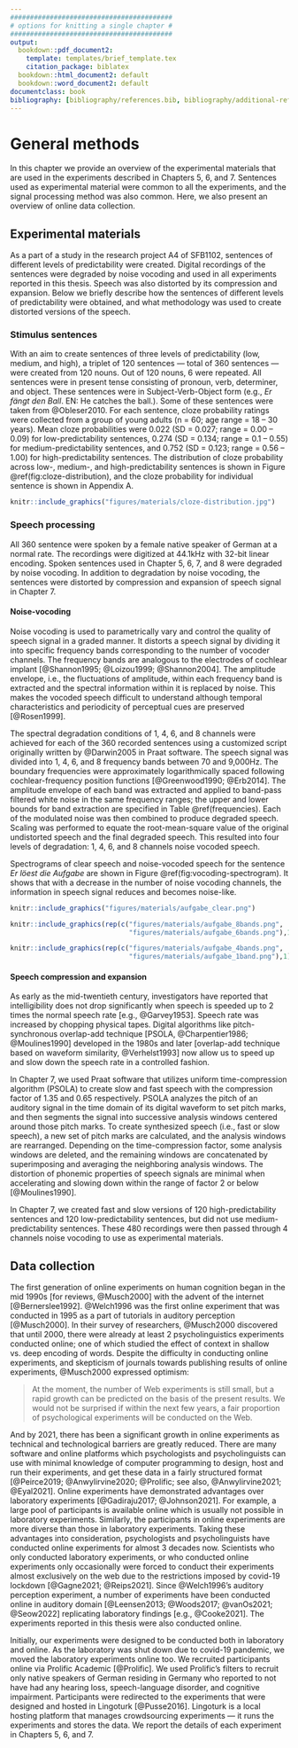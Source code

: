 ```yaml
---
#########################################
# options for knitting a single chapter #
#########################################
output:
  bookdown::pdf_document2:
    template: templates/brief_template.tex
    citation_package: biblatex
  bookdown::html_document2: default
  bookdown::word_document2: default
documentclass: book
bibliography: [bibliography/references.bib, bibliography/additional-references.bib]
---
```


# General methods {#chapter-methods}
\chaptermark{Methods}

In this chapter we provide an overview of the experimental materials that are used in the experiments described in Chapters 5, 6, and 7.
Sentences used as experimental material were common to all the experiments,
and the signal processing method was also common.
Here, we also present an overview of online data collection.

## Experimental materials {#experimental-materials}

As a part of a study in the research project A4 of SFB1102, sentences of different levels of predictability were created.
Digital recordings of the sentences were degraded by noise vocoding and used in all experiments reported in this thesis.
Speech was also distorted by its compression and expansion.
<!-- In all the experiments in this thesis, we used spoken sentences which were degraded by noise vocoding. -->
<!-- We processed those spoken sentences to create different versions of distorted speech. -->
Below we briefly describe how the sentences of different levels of predictability were obtained,
and what methodology was used to create distorted versions of the speech.

### Stimulus sentences

With an aim to create sentences of three levels of predictability (low, medium, and high), a triplet of 120 sentences --- total of 360 sentences --- were created from 120 nouns.
Out of 120 nouns, 6 were repeated.
All sentences were in present tense consisting of pronoun, verb, determiner, and object.
These sentences were in Subject-Verb-Object form (e.g., *Er fängt den Ball*. EN: He catches the ball.).
Some of these sentences were taken from @Obleser2010.
For each sentence, cloze probability ratings were collected from a group of young adults (n = 60; age range = 18 – 30 years).
Mean cloze probabilities were 0.022 (SD = 0.027; range = 0.00 – 0.09) for low-predictability sentences,
0.274 (SD = 0.134; range = 0.1 – 0.55) for medium-predictability sentences,
and 0.752 (SD = 0.123; range = 0.56 – 1.00) for high-predictability sentences.
The distribution of cloze probability across low-, medium-, and high-predictability sentences is shown in Figure \@ref(fig:cloze-distribution),
and the cloze probability for individual sentence is shown in Appendix A.

```r
knitr::include_graphics("figures/materials/cloze-distribution.jpg")
```


### Speech processing {#speech-processing}

All 360 sentence were spoken by a female native speaker of German at a normal rate.
The recordings were digitized at 44.1kHz with 32-bit linear encoding.
Spoken sentences used in Chapter 5, 6, 7, and 8 were degraded by noise vocoding.
In addition to degradation by noise vocoding, the sentences were distorted by compression and expansion of speech signal in Chapter 7.

#### Noise-vocoding {#noise-vocoding}

<!-- If the cut-off frequencies of the bandwidth of the speech signal (i.e., the analysis band) and the bandwidth of the noise do not match then the resulting noise-vocoded speech becomes spectrally shifted [e.g., @Faulkner2012]. -->
Noise vocoding is used to parametrically vary and control the quality of speech signal in a graded manner.
<!-- It largely removes the spectral details of the speech signal but preserves the temporal and preiodicity cues [@Rosen1999]. -->
It distorts a speech signal by dividing it into specific frequency bands corresponding to the number of vocoder channels.
The frequency bands are analogous to the electrodes of cochlear implant [@Shannon1995; @Loizou1999; @Shannon2004].
The amplitude envelope, i.e., the fluctuations of amplitude, within each frequency band is extracted and the spectral information within it is replaced by noise.
This makes the vocoded speech difficult to understand although temporal characteristics and periodicity of perceptual cues are preserved [@Rosen1999].

The spectral degradation conditions of 1, 4, 6, and 8 channels were achieved for each of the 360 recorded sentences using a customized script originally written by @Darwin2005 in Praat software.
The speech signal was divided into 1, 4, 6, and 8 frequency bands between 70 and 9,000Hz.
The boundary frequencies were approximately logarithmically spaced following cochlear-frequency position functions [@Greenwood1990; @Erb2014].
The amplitude envelope of each band was extracted and applied to band-pass filtered white noise in the same frequency ranges;
the upper and lower bounds for band extraction are specified in Table \@ref(frequencies).
Each of the modulated noise was then combined to produce degraded speech.
Scaling was performed to equate the root-mean-square value of the original undistorted speech and the final degraded speech.
This resulted into four levels of degradation: 1, 4, 6, and 8 channels noise vocoded speech.
<!-- The 1-channel noise-vocoding provides a baseline condition as speech encoded with only one frequency band is least to non-intelligible. -->
<!--However, speech vocoded through four or more channels has been shown to be well intelligible – Ueda and Nakajima (2017) derived from the factor analysis of spectral fluctuations in eight languages, including German, that four channels are sufficient, and they also identified the optimal boundary frequencies for 4 channels vocoding.
These are similar, although not identical, to the cochlear-frequency position function-based boundary frequencies chosen in the current study.-->

Spectrograms of clear speech and noise-vocoded speech for the sentence *Er löest die Aufgabe* are shown in Figure \@ref(fig:vocoding-spectrogram). It shows that with a decrease in the number of noise vocoding channels, the information in speech signal reduces and becomes noise-like.

```r

knitr::include_graphics("figures/materials/aufgabe_clear.png")

knitr::include_graphics(rep(c("figures/materials/aufgabe_8bands.png",
                              "figures/materials/aufgabe_6bands.png"),1))

knitr::include_graphics(rep(c("figures/materials/aufgabe_4bands.png",
                              "figures/materials/aufgabe_1band.png"),1))

```

```{=tex}
\begin{table}[H]
\begin{center} 
\caption{Boundary frequencies (in Hz) for 1, 4, 6 and 8 channels noise-vocoding conditions} 
\label{frequencies} 
\vskip 0.12in
\begin{tabular}{llllllllll} 
\hline
Number of channels     &    Boundary frequencies \\
\hline
1   &   70    &   9000   &     &     &       &       &        &       &   \\

4   &   70    &   423   &   1304  &   3504  &   9000    &       &        &       &   \\

6   &   70    &   268   &   633   &   1304  &   2539    &   4813    &    9000    &       &   \\

8   &   70    &   207   &   423   &   764   &   1304    &   2156    &    3504    &   5634    &   9000\\
\hline
\end{tabular} 
\end{center} 
\end{table}
```

#### Speech compression and expansion

As early as the mid-twentieth century, investigators have reported that intelligibility does not drop significantly when speech is speeded up to 2 times the normal speech rate [e.g., @Garvey1953].
Speech rate was increased by chopping physical tapes.
Digital algorithms like pitch-synchronous overlap-add technique [PSOLA, @Charpentier1986; @Moulines1990] developed in the 1980s and later [overlap-add technique based on waveform similarity, @Verhelst1993] now allow us to speed up and slow down the speech rate in a controlled fashion.

In Chapter 7, we used Praat software that utilizes uniform time-compression algorithm (PSOLA) to create slow and fast speech with the compression factor of 1.35 and 0.65 respectively.
PSOLA analyzes the pitch of an auditory signal in the time domain of its digital waveform to set pitch marks, and then segments the signal into successive analysis windows centered around those pitch marks.
To create synthesized speech (i.e., fast or slow speech), a new set of pitch marks are calculated, and the analysis windows are rearranged.
Depending on the time-compression factor, some analysis windows are deleted, and the remaining windows are concatenated by superimposing and averaging the neighboring analysis windows.
<!-- Hence the resulting speech signal is compressed, i.e., it is perceived to be faster than the original speech [e.g., CITE ] -->
The distortion of phonemic properties of speech signals are minimal when accelerating and slowing down within the range of factor 2 or below [@Moulines1990].

In Chapter 7, we created fast and slow versions of 120 high-predictability sentences and 120 low-predictability sentences, but did not use medium-predictability sentences.
These 480 recordings were then passed through 4 channels noise vocoding to use as experimental materials.
<!-- Spectrograms of clear speech, fast speech, slow speech, and noise vocoded fast and slow speech for the word *Aufgabe* are shown in Figure X.X. -->
<!-- In Experiment 3, PSOLA algorithm in Praat software is used to increase the rate of speech by a factor of 0.65 before passing it through 4-channels noise-vocoding. -->

## Data collection

<!--- Write a few sentences about similarity and dissimilarity about online and lab data collection.
- Cite the papers that have done such comparisons.
- Cite specifically the auditory modalities ones.
- Then mention Lingoturk, and Prolific.
- Mention screening in Prolific.

- Data colxn in lab and online
- Online expt hosting platform
- Recruiting participants online -->
The first generation of online experiments on human cognition began in the mid 1990s [for reviews, @Musch2000] with the advent of the internet [@Bernerslee1992].
@Welch1996 was the first online experiment that was conducted in 1995 as a part of tutorials in auditory perception [@Musch2000].
In their survey of researchers, @Musch2000 discovered that until 2000, there were already at least 2 psycholinguistics experiments conducted online;
one of which studied the effect of context in shallow vs. deep encoding of words.
Despite the difficulty in conducting online experiments, and skepticism of journals towards publishing results of online experiments,
@Musch2000 expressed optimism:

>
At the moment, the number of Web experiments is still small, but a rapid growth can be predicted on the basis of the present results.
We would not be surprised if within the next few years, a fair proportion of psychological experiments will be conducted on the Web.

<!-- It will be interesting to see how the experiences of the early researchers shape this new direction in psychological research." -->
And by 2021, there has been a significant growth in online experiments as technical and technological barriers are greatly reduced.
There are many software and online platforms which psychologists and psycholinguists can use with minimal knowledge of computer programming
to design, host and run their experiments, and get these data in a fairly structured format [@Peirce2019; @Anwylirvine2020; @Prolific; see also, @Anwylirvine2021; @Eyal2021].
Online experiments have demonstrated advantages over laboratory experiments [@Gadiraju2017; @Johnson2021].
For example, a large pool of participants is available online which is usually not possible in laboratory experiments.
Similarly, the participants in online experiments are more diverse than those in laboratory experiments.
Taking these advantages into consideration, psychologists and psycholinguists have conducted online experiments for almost 3 decades now.
Scientists who only conducted laboratory experiments, or who conducted online experiments only occasionally were forced to conduct their experiments almost exclusively on the web due to the restrictions imposed by covid-19 lockdown [@Gagne2021; @Reips2021].
Since @Welch1996's auditory perception experiment, a number of experiments have been conducted online in auditory domain [@Leensen2013; @Woods2017; @vanOs2021; @Seow2022] replicating laboratory findings [e.g., @Cooke2021].
The experiments reported in this thesis were also conducted online.

Initially, our experiments were designed to be conducted both in laboratory and online.
As the laboratory was shut down due to covid-19 pandemic, we moved the laboratory experiments online too.
We recruited participants online via Prolific Academic [@Prolific].
We used Prolific's filters to recruit only native speakers of German residing in Germany
who reported to not have had any hearing loss, speech-language disorder, and cognitive impairment.
Participants were redirected to the experiments that were designed and hosted in Lingoturk [@Pusse2016].
Lingoturk is a local hosting platform that manages crowdsourcing experiments --- it runs the experiments and stores the data.
We report the details of each experiment in Chapters 5, 6, and 7.

